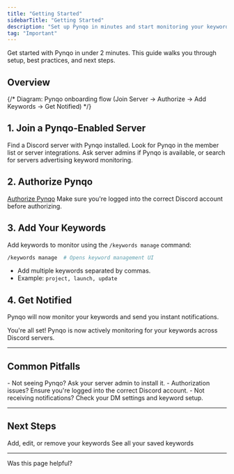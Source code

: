 ```yaml
---
title: "Getting Started"
sidebarTitle: "Getting Started"
description: "Set up Pynqo in minutes and start monitoring your keywords on Discord."
tag: "Important"
---
```


<Info>
Get started with Pynqo in under 2 minutes. This guide walks you through setup, best practices, and next steps.
</Info>

## Overview

<Diagram>
  {/* Diagram: Pynqo onboarding flow (Join Server → Authorize → Add Keywords → Get Notified) */}
</Diagram>

## 1. Join a Pynqo-Enabled Server
Find a Discord server with Pynqo installed. Look for Pynqo in the member list or server integrations.
<Tip>Ask server admins if Pynqo is available, or search for servers advertising keyword monitoring.</Tip>

## 2. Authorize Pynqo
[Authorize Pynqo](https://discord.com/oauth2/authorize?client_id=1357613138899374231)
<Note>Make sure you're logged into the correct Discord account before authorizing.</Note>

## 3. Add Your Keywords
Add keywords to monitor using the `/keywords manage` command:

```bash
/keywords manage  # Opens keyword management UI
```

- Add multiple keywords separated by commas.
- Example: `project, launch, update`

## 4. Get Notified
Pynqo will now monitor your keywords and send you instant notifications.

<Check>
You're all set! Pynqo is now actively monitoring for your keywords across Discord servers.
</Check>

---

## Common Pitfalls

<Warning>
- Not seeing Pynqo? Ask your server admin to install it.
- Authorization issues? Ensure you're logged into the correct Discord account.
- Not receiving notifications? Check your DM settings and keyword setup.
</Warning>

---

## Next Steps

<CardGroup cols={2}>
  <Card title="Manage Keywords" icon="tags" href="/keywords/manage">
    Add, edit, or remove your keywords
  </Card>
  <Card title="View Your Keywords" icon="list" href="/keywords/list">
    See all your saved keywords
  </Card>
</CardGroup>

---

<Feedback>
Was this page helpful?
</Feedback>